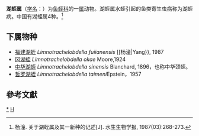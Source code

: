 {{Automatic taxobox
| taxon = Limnotrachelobdella
| authority = Epshtein,1968
}}
'''湖蛭属'''（[[学名|学名]]：{{lang|la|''Limnotrachelobdella''}}）为[[鱼蛭科|鱼蛭科]]的一[[属|属]]动物。湖蛭属水蛭引起的鱼类寄生虫病称为湖蛭病。中国有湖蛭属4种。<ref>杨潼. 关于湖蛭属及其一新种的记述[J]. 水生生物学报, 1987(03):268-273.</ref>

==下属物种==
* [[福建湖蛭|福建湖蛭]] ''Limnotrachelobdella fuiianensis'' [[杨潼|Yang}}, 1987
* [[冈湖蛭|冈湖蛭]] ''Limnotrachelobdella okae'' Moore,1924
* [[中华湖蛭|中华湖蛭]] ''Limnotrachelobdella sinensis'' Blanchard, 1896，也称中华颈蛭。
* [[哲罗湖蛭|哲罗湖蛭]] ''Limnotrachelobdella taimeni''Epstein，1957

==參考文獻==
{{reflist}}

{{taxonbar}}

[[Category:_湖蛭属|*]]
[[Category:1968年描述的分类群|H]]